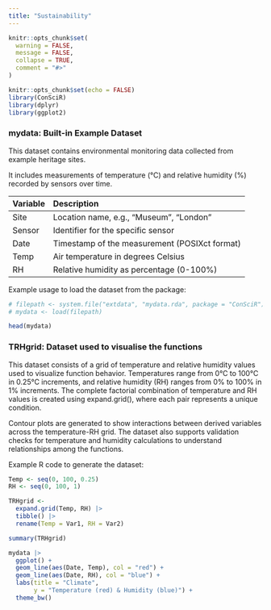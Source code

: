 ```yaml
---
title: "Sustainability"
---
```


```r
knitr::opts_chunk$set(
  warning = FALSE,
  message = FALSE,
  collapse = TRUE,
  comment = "#>"
)
```

```r
knitr::opts_chunk$set(echo = FALSE)
library(ConSciR)
library(dplyr)
library(ggplot2)
```

### mydata: Built-in Example Dataset

This dataset contains environmental monitoring data collected from example heritage sites.

It includes measurements of temperature (°C) and relative humidity (%) recorded by sensors over time.

| **Variable** | **Description**                               |
|:-------------|:----------------------------------------------|
| Site         | Location name, e.g., "Museum", "London"       |
| Sensor       | Identifier for the specific sensor            |
| Date         | Timestamp of the measurement (POSIXct format) |
| Temp         | Air temperature in degrees Celsius            |
| RH           | Relative humidity as percentage (0-100%)      |


Example usage to load the dataset from the package:

```r
# filepath <- system.file("extdata", "mydata.rda", package = "ConSciR")
# mydata <- load(filepath)

head(mydata)
```

### TRHgrid: Dataset used to visualise the functions

This dataset consists of a grid of temperature and relative humidity values used to visualize function behavior.
Temperatures range from 0°C to 100°C in 0.25°C increments, and relative humidity (RH) ranges from 0% to 100% in 1% increments.
The complete factorial combination of temperature and RH values is created using expand.grid(), where each pair represents a unique condition.

Contour plots are generated to show interactions between derived variables across the temperature-RH grid.
The dataset also supports validation checks for temperature and humidity calculations to understand relationships among the functions.

Example R code to generate the dataset:

```r
Temp <- seq(0, 100, 0.25)
RH <- seq(0, 100, 1)

TRHgrid <- 
  expand.grid(Temp, RH) |> 
  tibble() |> 
  rename(Temp = Var1, RH = Var2) 

summary(TRHgrid)
```

```r
mydata |> 
  ggplot() +
  geom_line(aes(Date, Temp), col = "red") +
  geom_line(aes(Date, RH), col = "blue") +
  labs(title = "Climate",
       y = "Temperature (red) & Humidity (blue)") + 
  theme_bw()

```

